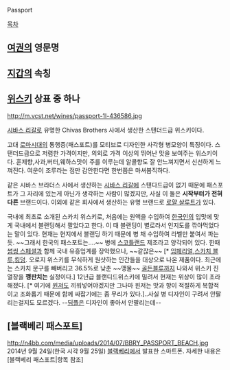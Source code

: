 Passport

[[목차]]

== [[여권]]의 영문명 ==

== [[지갑]]의 속칭 ==

== [[위스키]] 상표 중 하나 ==

http://m.vcst.net/wines/passport-1l-436586.jpg

[[시바스 리갈]]로 유명한 Chivas Brothers 사에서 생산한 스탠더드급 위스키이다.

고대 [[로마]]시대의 통행증(패스포트)를 모티브로 디자인한 사각형 병모양이 특징이다. 스탠더드급으로 저렴한 가격이지만, 의외로 가격 이상의 뛰어난 맛을 보여주는 위스키이다. 훈제향,사과,버터,웨하스맛이 주를 이루는데 알콜향도 잘 안느껴지면서 신선하게 느껴진다. 여운이 조루라는 점만 감안한다면 한번쯤은 마셔봄직하다.

같은 시바스 브라더스 사에서 생산하는 [[시바스 리갈]]에 스탠다드급이 없기 때문에 패스포트가 그 자리에 있는게 아닌가 생각하는 사람이 많겠지만, 사실 이 둘은 '''시작부터가 전혀 다른''' 브랜드이다. 이외에 같은 회사에서 생산하는 유명 브랜드로 [[로얄 샬루트]]가 있다.

국내에 최초로 소개된 스카치 위스키로, 처음에는 원액을 수입하여 [[한국인]]의 입맛에 맞게 국내에서 블랜딩해서 팔았다고 한다. 이 때 블랜딩이 별로라서 인지도를 깎아먹었다는 말이 있다. 현재는 현지에서 블랜딩 하기 때문에 병 채 수입하여 라벨만 붙여서 파는 듯. ~~그래서 한국의 패스포트는....~~ 병에 [[스코틀랜드]] 제조라고 양각되어 있다. 한때 [[썸씽 스페셜]]과 함께 국내 유흥업계를 장악했으나, ~~같잖은~~ [* [[임페리얼]],[[스카치 블루]],[[킹덤]]. 오로지 위스키를 무식하게 원샷하는 인간들을 대상으로 나온 제품이다. 최근에는 스카치 문구를 빼버리고 36.5%로 낮춘 ~~맹물~~ [[골든블루]]까지 나와서 위스키 진열장을 '''깽판치는''' 실정이다.] 12년급 블랜디드위스키에 밀려서 현재는 위상이 많이 초라해졌다. [* 여기에 [[윈저]]도 끼워넣어야겠지만 그나마 윈저는 맛과 향이 적절하게 복합적이고 조화롭기 때문에 함께 싸잡기에는 좀 무리가 있다.]..사실 병 디자인이 구려서 안팔리는걸지도 모르겠다. --[[딤플]]은 디자인이 좋아서 안팔리는데--

== [블랙베리 패스포트] ==
http://n4bb.com/media/uploads/2014/07/BBRY_PASSPORT_BEACH.jpg
2014년 9월 24일(한국 시각 9월 25일) [[블랙베리]]에서 발표한 스마트폰.
자세한 내용은 [블랙베리 패스포트|항목 참조]
